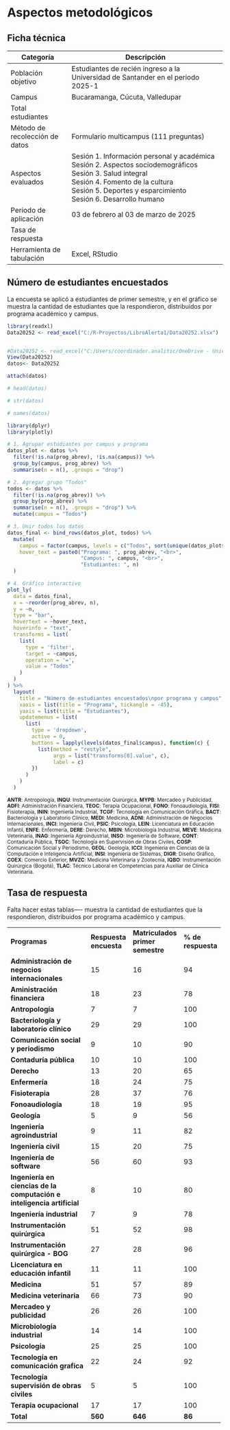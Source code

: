 # Aspectos metodológicos

## Ficha técnica

+--------------------------------+----------------------------------------------------------------------------------+
| Categoría                      | Descripción                                                                      |
+================================+==================================================================================+
| Población objetivo             | Estudiantes de recién ingreso a la Universidad de Santander en el periodo 2025-1 |
+--------------------------------+----------------------------------------------------------------------------------+
| Campus                         | Bucaramanga, Cúcuta, Valledupar                                                  |
+--------------------------------+----------------------------------------------------------------------------------+
| Total estudiantes              |                                                                                  |
+--------------------------------+----------------------------------------------------------------------------------+
| Método de recolección de datos | Formulario multicampus (111 preguntas)                                           |
+--------------------------------+----------------------------------------------------------------------------------+
| Aspectos evaluados             | Sesión 1. Información personal y académica\                                      |
|                                | Sesión 2. Aspectos sociodemográficos\                                            |
|                                | Sesión 3. Salud integral\                                                        |
|                                | Sesión 4. Fomento de la cultura\                                                 |
|                                | Sesión 5. Deportes y esparcimiento\                                              |
|                                | Sesión 6. Desarrollo humano                                                      |
+--------------------------------+----------------------------------------------------------------------------------+
| Periodo de aplicación          | 03 de febrero al 03 de marzo de 2025                                             |
+--------------------------------+----------------------------------------------------------------------------------+
| Tasa de respuesta              |                                                                                  |
+--------------------------------+----------------------------------------------------------------------------------+
| Herramienta de tabulación      | Excel, RStudio                                                                   |
+--------------------------------+----------------------------------------------------------------------------------+

## Número de estudiantes encuestados

La encuesta se aplicó a estudiantes de primer semestre, y en el gráfico se muestra la cantidad de estudiantes que la respondieron, distribuidos por programa académico y campus. 

```r
library(readxl)
Data20252 <- read_excel("C:/R-Proyectos/LibroAlerta1/Data20252.xlsx")


#Data20252 <- read_excel("C:/Users/coordinador.analitic/OneDrive - Universidad de #Santander/Caracterizacion 2023-1/2025-2/Alerta1Cx/Data20252.xlsx")
View(Data20252)
datos<- Data20252

attach(datos)

# head(datos)

# str(datos)

# names(datos)
```

```r
library(dplyr)
library(plotly)

# 1. Agrupar estudiantes por campus y programa
datos_plot <- datos %>%
  filter(!is.na(prog_abrev), !is.na(campus)) %>%
  group_by(campus, prog_abrev) %>%
  summarise(n = n(), .groups = "drop")

# 2. Agregar grupo "Todos"
todos <- datos %>%
  filter(!is.na(prog_abrev)) %>%
  group_by(prog_abrev) %>%
  summarise(n = n(), .groups = "drop") %>%
  mutate(campus = "Todos")

# 3. Unir todos los datos
datos_final <- bind_rows(datos_plot, todos) %>%
  mutate(
    campus = factor(campus, levels = c("Todos", sort(unique(datos_plot$campus)))),
    hover_text = paste0("Programa: ", prog_abrev, "<br>",
                        "Campus: ", campus, "<br>",
                        "Estudiantes: ", n)
  )

# 4. Gráfico interactivo
plot_ly(
  data = datos_final,
  x = ~reorder(prog_abrev, n),
  y = ~n,
  type = "bar",
  hovertext = ~hover_text,
  hoverinfo = "text",
  transforms = list(
    list(
      type = 'filter',
      target = ~campus,
      operation = '=',
      value = "Todos"
    )
  )
) %>%
  layout(
    title = "Número de estudiantes encuestados\npor programa y campus",
    xaxis = list(title = "Programa", tickangle = -45),
    yaxis = list(title = "Estudiantes"),
    updatemenus = list(
      list(
        type = 'dropdown',
        active = 0,
        buttons = lapply(levels(datos_final$campus), function(c) {
          list(method = "restyle",
               args = list("transforms[0].value", c),
               label = c)
        })
      )
    )
  )

```
::: {.callout-note title="Abreviaturas de programas académicos"}
<small> <strong>ANTR</strong>: Antropología, <strong>INQU</strong>: Instrumentación Quirúrgica, <strong>MYPB</strong>: Mercadeo y Publicidad, <strong>ADFI</strong>: Administración Financiera, <strong>TEOC</strong>: Terapia Ocupacional, <strong>FONO</strong>: Fonoaudiología, <strong>FISI</strong>: Fisioterapia, <strong>ININ</strong>: Ingeniería Industrial, <strong>TCGF</strong>: Tecnología en Comunicación Gráfica, <strong>BACT</strong>: Bacteriología y Laboratorio Clínico, <strong>MEDI</strong>: Medicina, <strong>ADNI</strong>: Administración de Negocios Internacionales, <strong>INCI</strong>: Ingeniería Civil, <strong>PSIC</strong>: Psicología, <strong>LEIN</strong>: Licenciatura en Educación Infantil, <strong>ENFE</strong>: Enfermería, <strong>DERE</strong>: Derecho, <strong>MBIN</strong>: Microbiología Industrial, <strong>MEVE</strong>: Medicina Veterinaria, <strong>INAG</strong>: Ingeniería Agroindustrial, <strong>INSO</strong>: Ingeniería de Software, <strong>CONT</strong>: Contaduría Pública, <strong>TSOC</strong>: Tecnología en Supervisión de Obras Civiles, <strong>COSP</strong>: Comunicación Social y Periodismo, <strong>GEOL</strong>: Geología,  <strong>ICCI</strong>: Ingeniería en Ciencias de la Computación e Inteligencia Artificial, <strong>INSI</strong>: Ingeniería de Sistemas, <strong>DIGR</strong>: Diseño Gráfico, <strong>COEX</strong>: Comercio Exterior, <strong>MVZC</strong>: Medicina Veterinaria y Zootecnia, <strong>IQBO</strong>: Instrumentación Quirúrgica (Bogotá), <strong>TLAC</strong>: Técnico Laboral en Competencias para Auxiliar de Clínica Veterinaria.
</small>
:::

## Tasa de respuesta

Falta hacer estas tablas---- muestra la cantidad de estudiantes que la respondieron, distribuidos por programa académico y campus. 

+------------------------------------------------------------------------+------------------------+----------------------------------+--------------------+
| **Programas**                                                          | **Respuesta encuesta** | **Matriculados primer semestre** | **% de respuesta** |
+------------------------------------------------------------------------+------------------------+----------------------------------+--------------------+
| **Administración de negocios internacionales**                         | 15                     | 16                               | 94                 |
+------------------------------------------------------------------------+------------------------+----------------------------------+--------------------+
| **Aministración financiera**                                           | 18                     | 23                               | 78                 |
+------------------------------------------------------------------------+------------------------+----------------------------------+--------------------+
| **Antropología**                                                       | 7                      | 7                                | 100                |
+------------------------------------------------------------------------+------------------------+----------------------------------+--------------------+
| **Bacteriología y laboratorio clínico**                                | 29                     | 29                               | 100                |
+------------------------------------------------------------------------+------------------------+----------------------------------+--------------------+
| **Comunicación social y periodismo**                                   | 9                      | 10                               | 90                 |
+------------------------------------------------------------------------+------------------------+----------------------------------+--------------------+
| **Contaduría pública**                                                 | 10                     | 10                               | 100                |
+------------------------------------------------------------------------+------------------------+----------------------------------+--------------------+
| **Derecho**                                                            | 13                     | 20                               | 65                 |
+------------------------------------------------------------------------+------------------------+----------------------------------+--------------------+
| **Enfermería**                                                         | 18                     | 24                               | 75                 |
+------------------------------------------------------------------------+------------------------+----------------------------------+--------------------+
| **Fisioterapia**                                                       | 28                     | 37                               | 76                 |
+------------------------------------------------------------------------+------------------------+----------------------------------+--------------------+
| **Fonoaudiología**                                                     | 18                     | 19                               | 95                 |
+------------------------------------------------------------------------+------------------------+----------------------------------+--------------------+
| **Geología**                                                           | 5                      | 9                                | 56                 |
+------------------------------------------------------------------------+------------------------+----------------------------------+--------------------+
| **Ingeniería agroindustrial**                                          | 9                      | 11                               | 82                 |
+------------------------------------------------------------------------+------------------------+----------------------------------+--------------------+
| **Ingeniería civil**                                                   | 15                     | 20                               | 75                 |
+------------------------------------------------------------------------+------------------------+----------------------------------+--------------------+
| **Ingeniería de software**                                             | 56                     | 60                               | 93                 |
+------------------------------------------------------------------------+------------------------+----------------------------------+--------------------+
| **Ingeniería en ciencias de la computación e inteligencia artificial** | 8                      | 10                               | 80                 |
+------------------------------------------------------------------------+------------------------+----------------------------------+--------------------+
| **Ingeniería industrial**                                              | 7                      | 9                                | 78                 |
+------------------------------------------------------------------------+------------------------+----------------------------------+--------------------+
| **Instrumentación quirúrgica**                                         | 51                     | 52                               | 98                 |
+------------------------------------------------------------------------+------------------------+----------------------------------+--------------------+
| **Instrumentación quirúrgica - BOG**                                   | 27                     | 28                               | 96                 |
+------------------------------------------------------------------------+------------------------+----------------------------------+--------------------+
| **Licenciatura en educación infantil**                                 | 11                     | 11                               | 100                |
+------------------------------------------------------------------------+------------------------+----------------------------------+--------------------+
| **Medicina**                                                           | 51                     | 57                               | 89                 |
+------------------------------------------------------------------------+------------------------+----------------------------------+--------------------+
| **Medicina veterinaria**                                               | 66                     | 73                               | 90                 |
+------------------------------------------------------------------------+------------------------+----------------------------------+--------------------+
| **Mercadeo y publicidad**                                              | 26                     | 26                               | 100                |
+------------------------------------------------------------------------+------------------------+----------------------------------+--------------------+
| **Microbiología industrial**                                           | 14                     | 14                               | 100                |
+------------------------------------------------------------------------+------------------------+----------------------------------+--------------------+
| **Psicología**                                                         | 25                     | 25                               | 100                |
+------------------------------------------------------------------------+------------------------+----------------------------------+--------------------+
| **Tecnología en comunicación grafica**                                 | 22                     | 24                               | 92                 |
+------------------------------------------------------------------------+------------------------+----------------------------------+--------------------+
| **Tecnología supervisión de obras civiles**                            | 5                      | 5                                | 100                |
+------------------------------------------------------------------------+------------------------+----------------------------------+--------------------+
| **Terapia ocupacional**                                                | 17                     | 17                               | 100                |
+------------------------------------------------------------------------+------------------------+----------------------------------+--------------------+
| **Total**                                                              | **560**                | **646**                          | **86**             |
+------------------------------------------------------------------------+------------------------+----------------------------------+--------------------+
